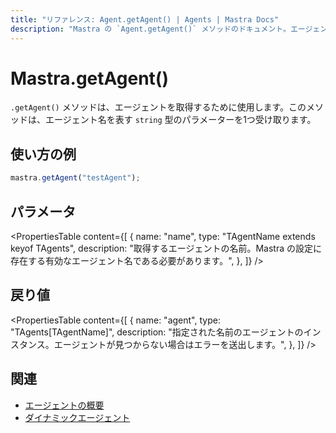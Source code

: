 ```yaml
---
title: "リファレンス: Agent.getAgent() | Agents | Mastra Docs"
description: "Mastra の `Agent.getAgent()` メソッドのドキュメント。エージェントを名前で取得します。"
---
```


# Mastra.getAgent()

`.getAgent()` メソッドは、エージェントを取得するために使用します。このメソッドは、エージェント名を表す `string` 型のパラメーターを1つ受け取ります。

## 使い方の例

```typescript copy
mastra.getAgent("testAgent");
```


## パラメータ

<PropertiesTable
  content={[
    {
      name: "name",
      type: "TAgentName extends keyof TAgents",
      description: "取得するエージェントの名前。Mastra の設定に存在する有効なエージェント名である必要があります。",
    },
  ]}
/>

## 戻り値

<PropertiesTable
  content={[
    {
      name: "agent",
      type: "TAgents[TAgentName]",
      description: "指定された名前のエージェントのインスタンス。エージェントが見つからない場合はエラーを送出します。",
    },
  ]}
/>

## 関連

- [エージェントの概要](../../docs/agents/overview.mdx)
- [ダイナミックエージェント](../../docs/agents/dynamic-agents.mdx)